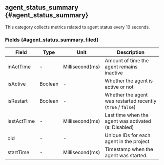 ## agent_status_summary {#agent_status_summary}

This category collects metrics related to agent status every 10 seconds.

### Fields {#agent_status_summary_filed}

<Xclude product="server,kubernetes">

<div className="c4-20-10-10-60">

| Field       | Type    | Unit              | Description                                                    |
| ----------- | ------- | ----------------- | -------------------------------------------------------------- |
| inActTime   | -       | Millisecond(ms)   | Amount of time the agent remains inactive                      |
| isActive    | Boolean | -                 | Whether the agent is active or not                             |
| isRestart   | Boolean | -                 | Whether the agent was restarted recently (`true` / `false`)    |
| lastActTime | -       | Millisecond(ms)   | Last time when the agent was activated (`0`: Disabled)         |
| oid         | -       | -                 | Unique IDs for each agent in the project                       |
| startTime   | -       | Millisecond(ms)   | Timestamp when the agent was started.                          |

</div>

</Xclude>
